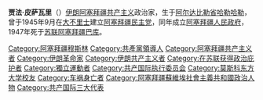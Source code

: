 {{Unreferenced|time=2020-10-28T09:15:34+00:00}}
'''贾法·皮萨瓦里'''（{{bd|1893年||1947年|}}）[[伊朗阿塞拜疆|伊朗阿塞拜疆]][[共产主义|共产主义]]政治家，生于[[阿尔达比勒省|阿尔达比勒省]][[哈勒哈勒|哈勒哈勒]]，曾于1945年9月在[[大不里士|大不里士]]建立[[阿塞拜疆民主党|阿塞拜疆民主党]]，同年成立[[阿塞拜疆人民政府|阿塞拜疆人民政府]]，1947年死于[[苏联|苏联]][[阿塞拜疆|阿塞拜疆]][[巴库|巴库]]。


{{亞塞拜然共產主義}}
{{Authority control}}

[[Category:阿塞拜疆穆斯林|Category:阿塞拜疆穆斯林]]
[[Category:共產黨領導人|Category:共產黨領導人]]
[[Category:阿塞拜疆共产主义者|Category:阿塞拜疆共产主义者]]
[[Category:伊朗革命家|Category:伊朗革命家]]
[[Category:伊朗共产主义者|Category:伊朗共产主义者]]
[[Category:在苏联获得政治庇护者|Category:在苏联获得政治庇护者]]
[[Category:獨立運動者|Category:獨立運動者]]
[[Category:共产国际执行委员会|Category:共产国际执行委员会]]
[[Category:莫斯科东方大学校友|Category:莫斯科东方大学校友]]
[[Category:车祸身亡者|Category:车祸身亡者]]
[[Category:阿塞拜疆蘇維埃社會主義共和國政治人物|Category:阿塞拜疆蘇維埃社會主義共和國政治人物]]
[[Category:共产国际三大代表|Category:共产国际三大代表]]